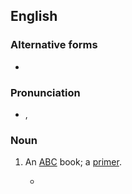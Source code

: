 {{also|absey book}}
==English==

===Alternative forms===
* {{l|en|absey book}}

===Pronunciation===
* {{a|UK}} {{enPR|ăbʹ-sē bo͝ok|ābʹ-sē  bo͝ok}}, {{IPA|/ˈæb.siː bʊk/|/ˈeɪb.siː bʊk/|lang=en}}

===Noun===
{{en-noun|head=[[absey]]-[[book]]}}

# {{lb|en|obsolete}} An [[ABC]] book; a [[primer]].
#* {{quote-book
|year=c. 1590s
|first=William
|last=Shakespeare
|authorlink=William Shakespeare
|title={{w|King John (play)|King John}}
|section=Act 1, Scene 1
|passage=And then comes answer like an '''Absey book'''
}}